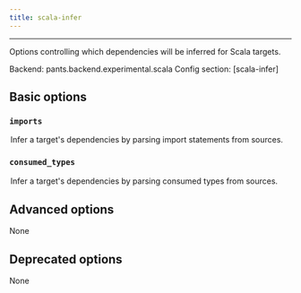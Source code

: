 ```yaml
---
title: scala-infer
---
```



---


Options controlling which dependencies will be inferred for Scala targets.

Backend: <span className="color--primary">pants.backend.experimental.scala</span>
Config section: <span className="color--primary">[scala-infer]</span>

<span className={styles.options}>

## Basic options


### `imports`

<Option
  cli_repr={`--[no-]scala-infer-imports`}
  env_repr='PANTS_SCALA_INFER_IMPORTS'
  default_repr={`True`}
>

Infer a target&#x27;s dependencies by parsing import statements from sources.

</Option>

### `consumed_types`

<Option
  cli_repr={`--[no-]scala-infer-consumed-types`}
  env_repr='PANTS_SCALA_INFER_CONSUMED_TYPES'
  default_repr={`True`}
>

Infer a target&#x27;s dependencies by parsing consumed types from sources.

</Option>

## Advanced options

None

## Deprecated options

None


</span>